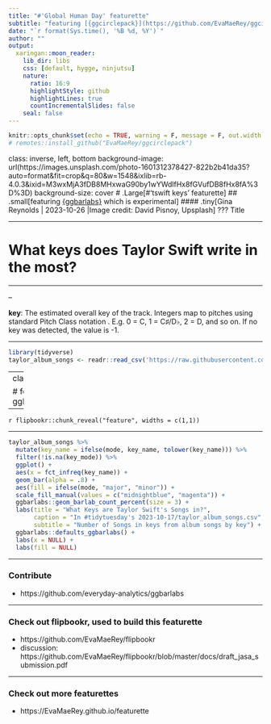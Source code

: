```yaml
---
title: "#'Global Human Day' featurette"
subtitle: "featuring [{ggcirclepack}](https://github.com/EvaMaeRey/ggcirclepack) which is experimental"
date: "`r format(Sys.time(), '%B %d, %Y')`"
author: ""
output:
  xaringan::moon_reader:
    lib_dir: libs
    css: [default, hygge, ninjutsu]
    nature:
      ratio: 16:9
      highlightStyle: github
      highlightLines: true
      countIncrementalSlides: false
    seal: false
---
```





```r
knitr::opts_chunk$set(echo = TRUE, warning = F, message = F, out.width = "80%")
# remotes::install_github("EvaMaeRey/ggcirclepack")
```

class: inverse, left, bottom
background-image: url(https://images.unsplash.com/photo-1601312378427-822b2b41da35?auto=format&fit=crop&q=80&w=1548&ixlib=rb-4.0.3&ixid=M3wxMjA3fDB8MHxwaG90by1wYWdlfHx8fGVufDB8fHx8fA%3D%3D)
background-size: cover
# .Large[#'tswift keys' featurette]
## .small[featuring [{ggbarlabs}](https://github.com/everyday_analytics/ggbarlabs) which is experimental]
#### .tiny[Gina Reynolds | 2023-10-26 |Image credit: David Pisnoy, Upsplash]
???
Title 

---


# What keys does Taylor Swift write in the most?

---

--

**key**: The estimated overall key of the track. Integers map to pitches using standard Pitch Class notation . E.g. 0 = C, 1 = C♯/D♭, 2 = D, and so on. If no key was detected, the value is -1.


---

```r
library(tidyverse)
taylor_album_songs <- readr::read_csv('https://raw.githubusercontent.com/rfordatascience/tidytuesday/master/data/2023/2023-10-17/taylor_album_songs.csv')
```

---
class: inverse, middle, center

# featured: ggbarlabs:::geom_barlab_count_percent


---

`r flipbookr::chunk_reveal("feature", widths = c(1,1))`

---

```r
taylor_album_songs %>% 
  mutate(key_name = ifelse(mode, key_name, tolower(key_name))) %>% 
  filter(!is.na(key_mode)) %>% 
  ggplot() + 
  aes(x = fct_infreq(key_name)) + 
  geom_bar(alpha = .8) + 
  aes(fill = ifelse(mode, "major", "minor")) +
  scale_fill_manual(values = c("midnightblue", "magenta")) + 
  ggbarlabs::geom_barlab_count_percent(size = 3) +
  labs(title = "What Keys are Taylor Swift's Songs in?",
       caption = "In #tidytuesday's 2023-10-17/taylor_album_songs.csv",
       subtitle = "Number of Songs in keys from album songs by key") +
  ggbarlabs::defaults_ggbarlabs() + 
  labs(x = NULL) + 
  labs(fill = NULL)
```




---

### Contribute

- https://github.com/everyday-analytics/ggbarlabs



---

### Check out flipbookr, used to build this featurette

- https://github.com/EvaMaeRey/flipbookr
- discussion:  https://github.com/EvaMaeRey/flipbookr/blob/master/docs/draft_jasa_submission.pdf 

---

### Check out more featurettes

- https://EvaMaeRey.github.io/featurette


